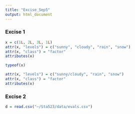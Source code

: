 ```yaml
---
title: "Excise_Sep5"
output: html_document
---
```

### Excise 1
```r
x = c(1L, 2L, 3L, 1L)
attr(x, "levels") = c("sunny", "cloudy", "rain", "snow")
attr(x, "class") = "factor"
attributes(x)
```

```r
typeof(x)
```

```r
attr(x, "levels") = c("sunny/cloudy", "rain", "snow")
attr(x, "class") = "factor"
attributes(x)
```

### Excise 2
```r
d = read.csv("~/Sta523/data/evals.csv")
```